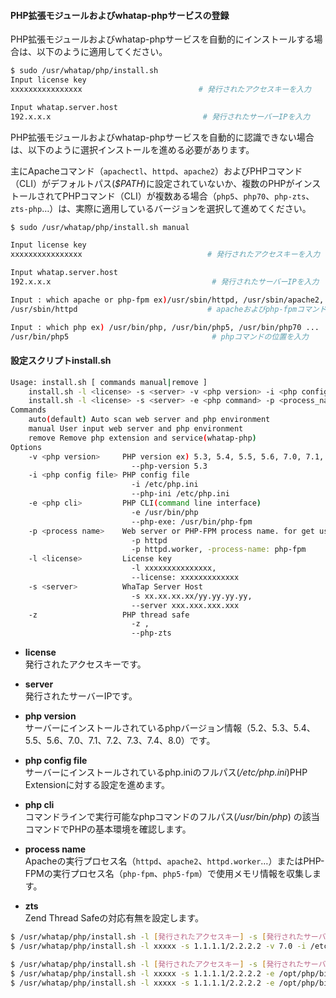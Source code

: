
#### PHP拡張モジュールおよびwhatap-phpサービスの登録

PHP拡張モジュールおよびwhatap-phpサービスを自動的にインストールする場合は、以下のように適用してください。

```bash title=SH
$ sudo /usr/whatap/php/install.sh
Input license key
xxxxxxxxxxxxxxxx                          # 発行されたアクセスキーを入力

Input whatap.server.host
192.x.x.x                                  # 発行されたサーバーIPを入力
```

PHP拡張モジュールおよびwhatap-phpサービスを自動的に認識できない場合は、以下のように選択インストールを進める必要があります。

主にApacheコマンド（`apachectl`、`httpd`、`apache2`）およびPHPコマンド（CLI）がデフォルトパス(_$PATH_)に設定されていないか、複数のPHPがインストールされてPHPコマンド（CLI）が複数ある場合（`php5`、`php70`、`php-zts`、`zts-php`…）は、実際に適用しているバージョンを選択して進めてください。

```bash title=SH
$ sudo /usr/whatap/php/install.sh manual

Input license key
xxxxxxxxxxxxxxxx                            # 発行されたアクセスキーを入力

Input whatap.server.host
192.x.x.x                                    # 発行されたサーバーIPを入力

Input : which apache or php-fpm ex)/usr/sbin/httpd, /usr/sbin/apache2, /usr/sbin/php-fpm ...
/usr/sbin/httpd                             # apacheおよびphp-fpmコマンドの位置を入力

Input : which php ex) /usr/bin/php, /usr/bin/php5, /usr/bin/php70 ...
/usr/bin/php5                                # phpコマンドの位置を入力
```

#### 設定スクリプトinstall.sh

```bash title=SH
Usage: install.sh [ commands manual|remove ]
    install.sh -l <license> -s <server> -v <php version> -i <php config file> -p <process_name> [-z ]
    install.sh -l <license> -s <server> -e <php command> -p <process_name> [-z ]
Commands
    auto(default) Auto scan web server and php environment
    manual User input web server and php environment
    remove Remove php extension and service(whatap-php)
Options
    -v <php version>     PHP version ex) 5.3, 5.4, 5.5, 5.6, 7.0, 7.1, 7.2, 7.3, 7.4, 8.0                        -v 5.3
                           --php-version 5.3
    -i <php config file> PHP config file
                           -i /etc/php.ini
                           --php-ini /etc/php.ini
    -e <php cli>         PHP CLI(command line interface)
                           -e /usr/bin/php
                           --php-exe: /usr/bin/php-fpm
    -p <process name>    Web server or PHP-FPM process name. for get used memory
                           -p httpd
                           -p httpd.worker, -process-name: php-fpm
    -l <license>         License key
                           -l xxxxxxxxxxxxxxx,
                           --license: xxxxxxxxxxxxx
    -s <server>          WhaTap Server Host
                           -s xx.xx.xx.xx/yy.yy.yy.yy,
                           --server xxx.xxx.xxx.xxx
    -z                   PHP thread safe
                           -z ,
                           --php-zts
```

-   **license**\
      発行されたアクセスキーです。

-   **server**\
      発行されたサーバーIPです。

-   **php version**\
      サーバーにインストールされているphpバージョン情報（5.2、5.3、5.4、5.5、5.6、7.0、7.1、7.2、7.3、7.4、8.0）です。

-   **php config file**\
      サーバーにインストールされているphp.iniのフルパス(_/etc/php.ini_)PHP Extensionに対する設定を進めます。

-   **php cli**\
      コマンドラインで実行可能なphpコマンドのフルパス(_/usr/bin/php_) の該当コマンドでPHPの基本環境を確認します。

-   **process name**\
      Apacheの実行プロセス名（`httpd`、`apache2`、`httpd.worker`…）またはPHP-FPMの実行プロセス名（`php-fpm`、`php5-fpm`）で使用メモリ情報を収集します。

-   **zts**\
      Zend Thread Safeの対応有無を設定します。 

<!-- 
**PHP 버전 지정 설치**

```javascript title=SH
$ /usr/whatap/php/install.sh -l [발급된 라이센스 key] -s [발급된 서버 IP] -v [PHP 버전 x.x] -i [php.ini의 전체 경로] -p [프로세스명]
$ /usr/whatap/php/install.sh -l xxxxx -s 1.1.1.1/2.2.2.2 -v 7.0 -i /etc/php.ini -p httpd [-z]
```

**PHP Cli 명령어 지정 설치**

```javascript title=SH
$ /usr/whatap/php/install.sh -l [발급된 라이센스 key] -s [발급된 서버 IP] -e [PHP Cli] -p [프로세스명]
$ /usr/whatap/php/install.sh -l xxxxx -s 1.1.1.1/2.2.2.2 -e /opt/php/bin/php -p apache2
$ /usr/whatap/php/install.sh -l xxxxx -s 1.1.1.1/2.2.2.2 -e /opt/php/bin/php-fpm -p php-fpm
```
-->

<Tabs>
<TabItem value="phpvs" label="PHP 버전 지정 설치" default>

```bash title=SH
$ /usr/whatap/php/install.sh -l [発行されたアクセスキー] -s [発行されたサーバーIP] -v [PHPバージョンx.x] -i [php.iniのフルパス] -p [プロセス名]
$ /usr/whatap/php/install.sh -l xxxxx -s 1.1.1.1/2.2.2.2 -v 7.0 -i /etc/php.ini -p httpd [-z]
```

</TabItem>
<TabItem value="phcli" label="PHP Cli 명령어 지정 설치">

```bash title=SH
$ /usr/whatap/php/install.sh -l [発行されたアクセスキー] -s [発行されたサーバーIP] -e [PHP Cli] -p [プロセス名]
$ /usr/whatap/php/install.sh -l xxxxx -s 1.1.1.1/2.2.2.2 -e /opt/php/bin/php -p apache2
$ /usr/whatap/php/install.sh -l xxxxx -s 1.1.1.1/2.2.2.2 -e /opt/php/bin/php-fpm -p php-fpm
```

</TabItem>
</Tabs>

